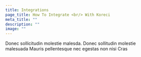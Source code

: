 ```yaml
---
title: Integrations
page_title: How To Integrate <br/> With Koreci
meta_title: ""
description: ""
image: ""
---
```


Donec sollicitudin molestie malesda. Donec sollitudin molestie <br /> malesuada Mauris pellentesque nec egestas non nisi Cras
